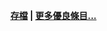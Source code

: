 {{Wikipedia:优良条目/2020年11月10日}}

<div align="right">
'''[[Portal:航空/優良條目/存檔|存檔]] | [[Wikipedia:優良條目|更多優良條目...]]'''
</div>